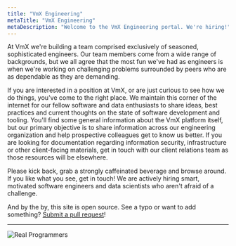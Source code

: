 ```yaml
---
title: "VmX Engineering"
metaTitle: "VmX Engineering"
metaDescription: "Welcome to the VmX Engineering portal. We're hiring!"
---
```


At VmX we're building a team comprised exclusively of seasoned, sophisticated
engineers. Our team members come from a wide range of backgrounds, but we all
agree that the most fun we've had as engineers is when we're working on
challenging problems surrounded by peers who are as dependable as they are
demanding.

If you are interested in a position at VmX, or are just curious to see how we do
things, you've come to the right place. We maintain this corner of the internet
for our fellow software and data enthusiasts to share ideas, best practices and
current thoughts on the state of software development and tooling. You'll find
some general information about the VmX platform itself, but our primary
objective is to share information across our engineering organization and help
prospective colleagues get to know us better. If you are looking for
documentation regarding information security, infrastructure or other
client-facing materials, get in touch with our client relations team as
those resources will be elsewhere.

Please kick back, grab a strongly caffeinated beverage and browse around. If you
like what you see, get in touch! We are actively hiring smart, motivated
software engineers and data scientists who aren't afraid of a challenge.

And by the by, this site is open source. See a typo or want to add something?
[Submit a pull request](https://github.com/Verumex/vmx_engineering)!

---

![Real Programmers](../src/components/images/real_programmers.png)
